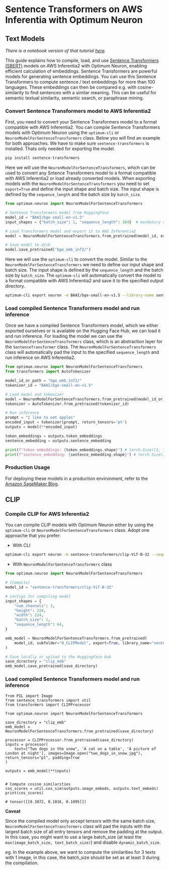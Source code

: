 <!---
Copyright 2023 The HuggingFace Team. All rights reserved.

Licensed under the Apache License, Version 2.0 (the "License");
you may not use this file except in compliance with the License.
You may obtain a copy of the License at

    http://www.apache.org/licenses/LICENSE-2.0

Unless required by applicable law or agreed to in writing, software
distributed under the License is distributed on an "AS IS" BASIS,
WITHOUT WARRANTIES OR CONDITIONS OF ANY KIND, either express or implied.
See the License for the specific language governing permissions and
limitations under the License.
-->
# Sentence Transformers on AWS Inferentia with Optimum Neuron

## Text Models

_There is a notebook version of that tutorial [here](https://github.com/huggingface/optimum-neuron/blob/main/notebooks/sentence-transformers/getting-started.ipynb)._

This guide explains how to compile, load, and use [Sentence Transformers (SBERT)](https://www.sbert.net/) models on AWS Inferentia2 with Optimum Neuron, enabling efficient calculation of embeddings. Sentence Transformers are powerful models for generating sentence embeddings. You can use this Sentence Transformers to compute sentence / text embeddings for more than 100 languages. These embeddings can then be compared e.g. with cosine-similarity to find sentences with a similar meaning. This can be useful for semantic textual similarity, semantic search, or paraphrase mining.


### Convert Sentence Transformers model to AWS Inferentia2  

First, you need to convert your Sentence Transformers model to a format compatible with AWS Inferentia2. You can compile Sentence Transformers models with Optimum Neuron using the `optimum-cli` or `NeuronModelForSentenceTransformers` class. Below you will find an example for both approaches. We have to make sure `sentence-transformers` is installed. Thats only needed for exporting the model. 

```bash
pip install sentence-transformers
```

Here we will use the `NeuronModelForSentenceTransformers`, which can be used to convert any Sntence Transformers model to a format compatible with AWS Inferentia2 or load already converted models. When exporting models with the `NeuronModelForSentenceTransformers` you need to set `export=True` and define the input shape and batch size. The input shape is defined by the `sequence_length` and the batch size by `batch_size`. 

```python
from optimum.neuron import NeuronModelForSentenceTransformers

# Sentence Transformers model from HuggingFace
model_id = "BAAI/bge-small-en-v1.5"
input_shapes = {"batch_size": 1, "sequence_length": 384}  # mandatory shapes

# Load Transformers model and export it to AWS Inferentia2
model = NeuronModelForSentenceTransformers.from_pretrained(model_id, export=True, **input_shapes)

# Save model to disk
model.save_pretrained("bge_emb_inf2/")
```

Here we will use the `optimum-cli` to convert the model. Similar to the `NeuronModelForSentenceTransformers` we need to define our input shape and batch size. The input shape is defined by the `sequence_length` and the batch size by `batch_size`. The `optimum-cli` will automatically convert the model to a format compatible with AWS Inferentia2 and save it to the specified output directory.

```bash
optimum-cli export neuron -m BAAI/bge-small-en-v1.5 --library-name sentence_transformers --sequence_length 384 --batch_size 1 --task feature-extraction bge_emb_inf2/
```

### Load compiled Sentence Transformers model and run inference

Once we have a compiled Sentence Transformers model, which we either exported ourselves or is available on the Hugging Face Hub, we can load it and run inference. For loading the model we can use the `NeuronModelForSentenceTransformers` class, which is an abstraction layer for the `SentenceTransformer` class. The `NeuronModelForSentenceTransformers` class will automatically pad the input to the specified `sequence_length` and run inference on AWS Inferentia2.

```python
from optimum.neuron import NeuronModelForSentenceTransformers
from transformers import AutoTokenizer

model_id_or_path = "bge_emb_inf2/"
tokenizer_id = "BAAI/bge-small-en-v1.5"

# Load model and tokenizer
model = NeuronModelForSentenceTransformers.from_pretrained(model_id_or_path)
tokenizer = AutoTokenizer.from_pretrained(tokenizer_id)

# Run inference
prompt = "I like to eat apples"
encoded_input = tokenizer(prompt, return_tensors='pt')
outputs = model(**encoded_input)

token_embeddings = outputs.token_embeddings
sentence_embedding = outputs.sentence_embedding

print(f"token embeddings: {token_embeddings.shape}") # torch.Size([1, 7, 384])
print(f"sentence_embedding: {sentence_embedding.shape}") # torch.Size([1, 384])
```

### Production Usage

For deploying these models in a production environment, refer to the [Amazon SageMaker Blog](https://www.philschmid.de/inferentia2-embeddings).


## CLIP


### Compile CLIP for AWS Inferentia2 

You can compile CLIP models with Optimum Neuron either by using the `optimum-cli` or `NeuronModelForSentenceTransformers` class. Adopt one approache that you prefer:

* With CLI

```bash
optimum-cli export neuron -m sentence-transformers/clip-ViT-B-32 --sequence_length 64 --batch_size 3 --num_channels 3 --height 224 --width 224 --task feature-extraction --library-name sentence_transformers --subfolder 0_CLIPModel  clip_emb/
```

* With `NeuronModelForSentenceTransformers` class

```python
from optimum.neuron import NeuronModelForSentenceTransformers

# [Compile]
model_id = "sentence-transformers/clip-ViT-B-32"

# configs for compiling model
input_shapes = {
    "num_channels": 3,
    "height": 224,
    "width": 224,
    "batch_size": 1,
    "sequence_length": 64,
}

emb_model = NeuronModelForSentenceTransformers.from_pretrained(
    model_id, subfolder="0_CLIPModel", export=True, library_name="sentence_transformers", **input_shapes
)

# Save locally or upload to the HuggingFace Hub
save_directory = "clip_emb"
emb_model.save_pretrained(save_directory)
```

### Load compiled Sentence Transformers model and run inference

```
from PIL import Image
from sentence_transformers import util
from transformers import CLIPProcessor

from optimum.neuron import NeuronModelForSentenceTransformers

save_directory = "clip_emb"
emb_model = NeuronModelForSentenceTransformers.from_pretrained(save_directory)

processor = CLIPProcessor.from_pretrained(save_directory)
inputs = processor(
    text=["Two dogs in the snow", 'A cat on a table', 'A picture of London at night'], images=Image.open("two_dogs_in_snow.jpg"), return_tensors="pt", padding=True
)  

outputs = emb_model(**inputs)


# Compute cosine similarities
cos_scores = util.cos_sim(outputs.image_embeds, outputs.text_embeds)
print(cos_scores)

# tensor([[0.3072, 0.1016, 0.1095]])
```

<Tip>

**Caveat**

Since the compiled model only accept tensors with the same batch size, `NeuronModelForSentenceTransformers` class will pad the inputs with the largest batch size of all entry tensors and remove the padding at the output. In this case, you might want to use a large batch_size (at least the `max(image_batch_size, text_batch_size)`) and disable `dynamic_batch_size`.

eg. In the example above, we want to compute the similarities for 3 texts with 1 image, in this case, the batch_size should be set as at least 3 during the compilation.

</Tip>